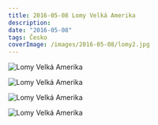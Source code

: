 ```yaml
---
title: 2016-05-08 Lomy Velká Amerika
description: 
date: "2016-05-08"
tags: Česko
coverImage: /images/2016-05-08/lomy2.jpg
---
```




<Image
  src="/images/2016-05-08/lomy1.jpg"
  alt="Lomy Velká Amerika"
  width={1280}
  height={750}
  priority
  className="next-image"
/>

<Image
  src="/images/2016-05-08/lomy2.jpg"
  alt="Lomy Velká Amerika"
  width={1280}
  height={750}
  priority
  className="next-image"
/>

<Image
  src="/images/2016-05-08/lomy3.jpg"
  alt="Lomy Velká Amerika"
  width={1280}
  height={750}
  priority
  className="next-image"
/>

<Image
  src="/images/2016-05-08/lomy4.jpg"
  alt="Lomy Velká Amerika"
  width={1280}
  height={750}
  priority
  className="next-image"
/>

